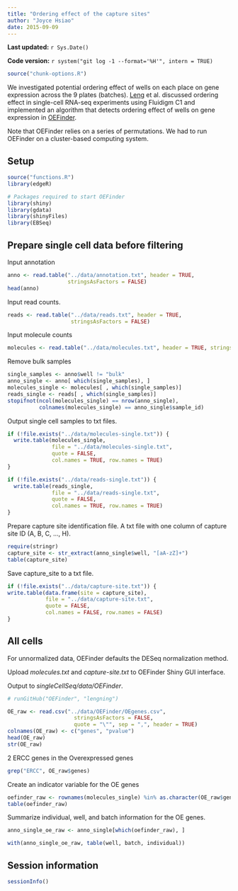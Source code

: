```yaml
---
title: "Ordering effect of the capture sites"
author: "Joyce Hsiao"
date: 2015-09-09
---
```


**Last updated:** `r Sys.Date()`

**Code version:** `r system("git log -1 --format='%H'", intern = TRUE)`

```r
source("chunk-options.R")
```


We investigated potential ordering effect of wells on each place on gene
expression across the 9 plates (batches). [Leng](http://dx.doi.org/10.1038/nmeth.3549) et al. discussed ordering effect 
in single-cell RNA-seq experiments using Fluidigm C1 and implemented an algorithm that detects ordering effect of wells on gene expression in [OEFinder](http://dx.doi.org/10.1101/025437).

Note that OEFinder relies on a series of permutations. We had to run OEFinder on a cluster-based computing system.


## Setup
```r
source("functions.R")
library(edgeR)

# Packages required to start OEFinder
library(shiny)
library(gdata)
library(shinyFiles)
library(EBSeq)
```



## Prepare single cell data before filtering

Input annotation

```r
anno <- read.table("../data/annotation.txt", header = TRUE,
                   stringsAsFactors = FALSE)
head(anno)
```

Input read counts.

```r
reads <- read.table("../data/reads.txt", header = TRUE,
                    stringsAsFactors = FALSE)
```

Input molecule counts

```r
molecules <- read.table("../data/molecules.txt", header = TRUE, stringsAsFactors = FALSE)
```

Remove bulk samples

```r
single_samples <- anno$well != "bulk"
anno_single <- anno[ which(single_samples), ]
molecules_single <- molecules[ , which(single_samples)]
reads_single <- reads[ , which(single_samples)]
stopifnot(ncol(molecules_single) == nrow(anno_single),
          colnames(molecules_single) == anno_single$sample_id)
```


Output single cell samples to txt files.

```r
if (!file.exists("../data/molecules-single.txt")) {
  write.table(molecules_single, 
              file = "../data/molecules-single.txt",
              quote = FALSE,
              col.names = TRUE, row.names = TRUE)
}

if (!file.exists("../data/reads-single.txt")) {
  write.table(reads_single, 
              file = "../data/reads-single.txt",
              quote = FALSE,
              col.names = TRUE, row.names = TRUE)
}
```


Prepare capture site identification file. A txt file with one column of capture site ID (A, B, C, ..., H).

```r
require(stringr)
capture_site <- str_extract(anno_single$well, "[aA-zZ]+")
table(capture_site)
```


Save capture_site to a txt file.

```r
if (!file.exists("../data/capture-site.txt")) {
write.table(data.frame(site = capture_site), 
            file = "../data/capture-site.txt",
            quote = FALSE,
            col.names = FALSE, row.names = FALSE)
}
```


## All cells

For unnormalized data, OEFinder defaults the DESeq normalization method. 

Upload *molecules.txt* and *capture-site.txt* to OEFinder Shiny GUI interface.

Output to *singleCellSeq/data/OEFinder*.


```r
# runGitHub("OEFinder", "lengning")

OE_raw <- read.csv("../data/OEFinder/OEgenes.csv",
                     stringsAsFactors = FALSE,
                     quote = "\"", sep = ",", header = TRUE)
colnames(OE_raw) <- c("genes", "pvalue")
head(OE_raw)
str(OE_raw)
```


2 ERCC genes in the Overexpressed genes

```r
grep("ERCC", OE_raw$genes)
```


Create an indicator variable for the OE genes

```r
oefinder_raw <- rownames(molecules_single) %in% as.character(OE_raw$genes)
table(oefinder_raw)
```

Summarize individual, well, and batch information for the OE genes.

```r
anno_single_oe_raw <- anno_single[which(oefinder_raw), ]

with(anno_single_oe_raw, table(well, batch, individual))
```






## Session information

```r
sessionInfo()
```
